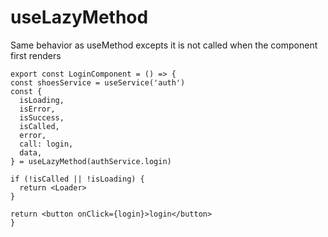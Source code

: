 ---
---


# useLazyMethod

Same behavior as useMethod excepts it is not called when the component first renders

```tsx
export const LoginComponent = () => {
const shoesService = useService('auth')
const {
  isLoading,
  isError,
  isSuccess,
  isCalled,
  error,
  call: login,
  data,
} = useLazyMethod(authService.login)

if (!isCalled || !isLoading) {
  return <Loader>
}

return <button onClick={login}>login</button>
}
```
